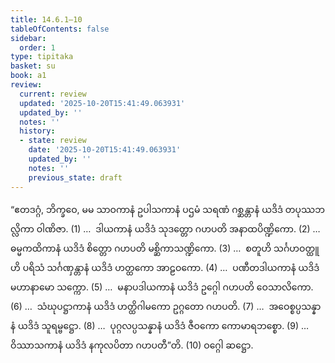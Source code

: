 ```yaml
---
title: 14.6.1–10
tableOfContents: false
sidebar:
  order: 1
type: tipitaka
basket: su
book: a1
review:
  current: review
  updated: '2025-10-20T15:41:49.063931'
  updated_by: ''
  notes: ''
  history:
  - state: review
    date: '2025-10-20T15:41:49.063931'
    updated_by: ''
    notes: ''
    previous_state: draft
---
```



<DynamicBreadcrumb />


<ReviewStatus review={frontmatter.review} showDetails={true} />

<HypothesisAnnotation frontmatter={frontmatter} />

<Division number="248" book="a1" e="ch" v="15" p="27">

<Paragraph number="336" book="a1">
“ဧတဒဂ္ဂံ, ဘိက္ခဝေ, မမ သာဝကာနံ ဥပါသကာနံ ပဌမံ သရဏံ ဂစ္ဆန္တာနံ ယဒိဒံ တပုဿဘလ္လိကာ ဝါဏိဇာ. (1)
</Paragraph>

</Division>
<Division number="249" book="a1" e="ch" v="15" p="27">

<Paragraph number="337" book="a1">
…  ဒါယကာနံ ယဒိဒံ သုဒတ္တော ဂဟပတိ အနာထပိဏ္ဍိကော. (2)
</Paragraph>

</Division>
<Division number="250" book="a1" e="ch" v="15" p="27">

<Paragraph number="338" book="a1">
…  ဓမ္မကထိကာနံ ယဒိဒံ စိတ္တော ဂဟပတိ မစ္ဆိကာသဏ္ဍိကော. (3)
</Paragraph>

</Division>
<Division number="251" book="a1" e="ch" v="15" p="27">

<Paragraph number="339" book="a1">
…  စတူဟိ သင်္ဂဟဝတ္ထူဟိ ပရိသံ သင်္ဂဏှန္တာနံ ယဒိဒံ ဟတ္ထကော အာဠဝကော. (4)
</Paragraph>

</Division>
<Division number="252" book="a1" e="ch" v="15" p="27">

<Paragraph number="340" book="a1">
…  ပဏီတဒါယကာနံ ယဒိဒံ မဟာနာမော သက္ကော. (5)
</Paragraph>

</Division>
<Division number="253" book="a1" e="ch" v="15" p="27">

<Paragraph number="341" book="a1">
…  မနာပဒါယကာနံ ယဒိဒံ ဥဂ္ဂေါ ဂဟပတိ ဝေသာလိကော. (6)
</Paragraph>

</Division>
<Division number="254" book="a1" e="ch" v="15" p="27">

<Paragraph number="342" book="a1">
…  သံဃုပဋ္ဌာကာနံ ယဒိဒံ ဟတ္ထိဂါမကော ဥဂ္ဂတော ဂဟပတိ. (7)
</Paragraph>

</Division>
<Division number="255" book="a1" e="ch" v="15" p="27">

<Paragraph number="343" book="a1">
…  အဝေစ္စပ္ပသန္နာနံ ယဒိဒံ သူရမ္ဗဋ္ဌော. (8)
</Paragraph>

</Division>
<Division number="256" book="a1" e="ch" v="15" p="27">

<Paragraph number="344" book="a1">
…  ပုဂ္ဂလပ္ပသန္နာနံ ယဒိဒံ ဇီဝကော ကောမာရဘစ္စော. (9)
</Paragraph>

</Division>
<Division number="257" book="a1" e="ch" v="15" p="27">

<Paragraph number="345" book="a1">
…  ဝိဿာသကာနံ ယဒိဒံ နကုလပိတာ ဂဟပတီ”တိ. (10)

</Paragraph>
</Division>

<Paragraph number="346" type="center" book="a1">
ဝဂ္ဂေါ ဆဋ္ဌော.
</Paragraph>
